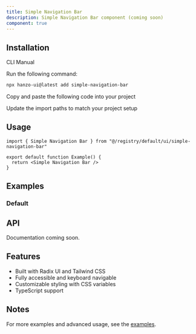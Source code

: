 ```yaml
---
title: Simple Navigation Bar
description: Simple Navigation Bar component (coming soon)
component: true
---
```


<ComponentPreview name="simple-navigation-bar-demo" />

## Installation

<Tabs defaultValue="cli">

<TabsList>
  <TabsTrigger value="cli">CLI</TabsTrigger>
  <TabsTrigger value="manual">Manual</TabsTrigger>
</TabsList>

<TabsContent value="cli">

<Steps>

<Step>Run the following command:</Step>

```bash
npx hanzo-ui@latest add simple-navigation-bar
```

</Steps>

</TabsContent>

<TabsContent value="manual">

<Steps>

<Step>Copy and paste the following code into your project</Step>

<ComponentSource name="simple-navigation-bar" />

<Step>Update the import paths to match your project setup</Step>

</Steps>

</TabsContent>

</Tabs>

## Usage

```tsx
import { Simple Navigation Bar } from "@/registry/default/ui/simple-navigation-bar"

export default function Example() {
  return <Simple Navigation Bar />
}
```

## Examples

### Default

<ComponentPreview name="simple-navigation-bar-demo" />

## API

Documentation coming soon.

## Features

- Built with Radix UI and Tailwind CSS
- Fully accessible and keyboard navigable  
- Customizable styling with CSS variables
- TypeScript support

## Notes

For more examples and advanced usage, see the [examples](/examples).
